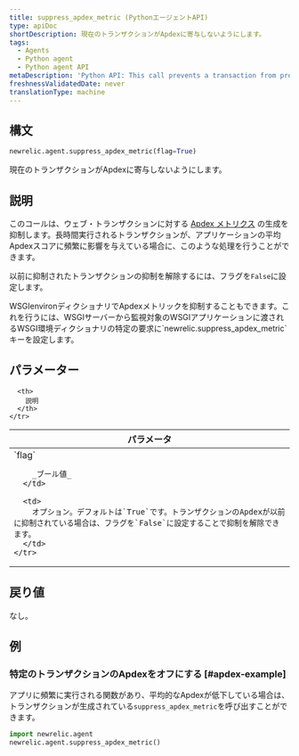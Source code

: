 ```yaml
---
title: suppress_apdex_metric (PythonエージェントAPI)
type: apiDoc
shortDescription: 現在のトランザクションがApdexに寄与しないようにします。
tags:
  - Agents
  - Python agent
  - Python agent API
metaDescription: 'Python API: This call prevents a transaction from producing an Apdex metric.'
freshnessValidatedDate: never
translationType: machine
---
```


## 構文

```py
newrelic.agent.suppress_apdex_metric(flag=True)
```

現在のトランザクションがApdexに寄与しないようにします。

## 説明

このコールは、ウェブ・トランザクションに対する [Apdex メトリクス](/docs/apm/new-relic-apm/apdex/apdex-measuring-user-satisfaction) の生成を抑制します。長時間実行されるトランザクションが、アプリケーションの平均Apdexスコアに頻繁に影響を与えている場合に、このような処理を行うことができます。

以前に抑制されたトランザクションの抑制を解除するには、フラグを`False`に設定します。

<Callout variant="tip">
  WSGIenvironディクショナリでApdexメトリックを抑制することもできます。これを行うには、WSGIサーバーから監視対象のWSGIアプリケーションに渡されるWSGI環境ディクショナリの特定の要求に`newrelic.suppress_apdex_metric`キーを設定します。
</Callout>

## パラメーター

<table>
  <thead>
    <tr>
      <th width="25%">
        パラメータ
      </th>

      <th>
        説明
      </th>
    </tr>
  </thead>

  <tbody>
    <tr>
      <td>
        `flag`

        _ブール値_
      </td>

      <td>
        オプション。デフォルトは`True`です。トランザクションのApdexが以前に抑制されている場合は、フラグを`False`に設定することで抑制を解除できます。
      </td>
    </tr>
  </tbody>
</table>

## 戻り値

なし。

## 例

### 特定のトランザクションのApdexをオフにする [#apdex-example]

アプリに頻繁に実行される関数があり、平均的なApdexが低下している場合は、トランザクションが生成されている`suppress_apdex_metric`を呼び出すことができます。

```py
import newrelic.agent
newrelic.agent.suppress_apdex_metric()
```
